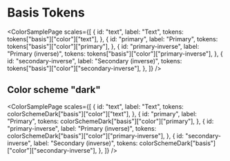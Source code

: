 
<Meta title="Purmerend/Basis Tokens" />

# Basis Tokens

<ColorSamplePage
  scales={[
    {
      id: "text",
      label: "Text",
      tokens: tokens["basis"]["color"]["text"],
    },
    {
      id: "primary",
      label: "Primary",
      tokens: tokens["basis"]["color"]["primary"],
    },
    {
      id: "primary-inverse",
      label: "Primary (inverse)",
      tokens: tokens["basis"]["color"]["primary-inverse"],
    },
    {
      id: "secondary-inverse",
      label: "Secondary (inverse)",
      tokens: tokens["basis"]["color"]["secondary-inverse"],
    },
  ]}
/>

## Color scheme "dark"

<ColorSamplePage
  scales={[
    {
      id: "text",
      label: "Text",
      tokens: colorSchemeDark["basis"]["color"]["text"],
    },
    {
      id: "primary",
      label: "Primary",
      tokens: colorSchemeDark["basis"]["color"]["primary"],
    },
    {
      id: "primary-inverse",
      label: "Primary (inverse)",
      tokens: colorSchemeDark["basis"]["color"]["primary-inverse"],
    },
    {
      id: "secondary-inverse",
      label: "Secondary (inverse)",
      tokens: colorSchemeDark["basis"]["color"]["secondary-inverse"],
    },
  ]}
/>
